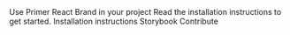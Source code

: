 
<BaseStyles>
<Box
  borderWidth="1px"
  borderStyle="solid"
  borderColor="border.default"
  borderRadius={2}
  bg="gray.1"
  p={5}
  mt={5}
>
  <Heading as="h2" sx={{fontSize: 3}}>
    Use Primer React Brand in your project
  </Heading>
  <Text as="p" sx={{m: 0}}>
    Read the installation instructions to get started.
  </Text>
  <Box
    sx={{
      mt: 4,
      flexDirection: 'row',
      display: 'flex',
      flexWrap: 'wrap',
      alignItems: 'stretch',
      columnGap: '0.75rem',
    }}
  >
    <LinkButton href="/getting-started" variant="outline">
      Installation instructions
    </LinkButton>
    <LinkButton href="/storybook" variant="outline" target="_blank">
      Storybook
    </LinkButton>
    <LinkButton 
      href="https://github.com/primer/react-brand" 
      variant="outline"
      leadingIcon={MarkGithubIcon}
      target="_blank"
    >
      Contribute
    </LinkButton>

  </Box>
</Box>
</BaseStyles>

